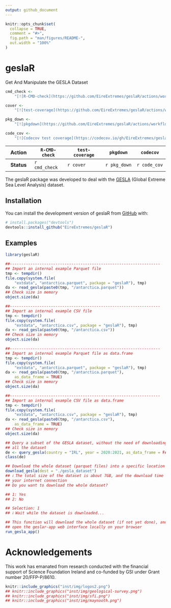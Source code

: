 ```yaml
---
output: github_document
---
```


<!-- README.md is generated from README.Rmd. Please edit that file -->

```r
knitr::opts_chunk$set(
  collapse = TRUE,
  comment = "#>",
  fig.path = "man/figures/README-",
  out.width = "100%"
)
```

# geslaR

Get And Manipulate the GESLA Dataset

<!-- badges: start -->
<!-- [![R-CMD-check](https://github.com/EireExtremes/geslaR/actions/workflows/R-CMD-check.yaml/badge.svg)](https://github.com/EireExtremes/geslaR/actions/workflows/R-CMD-check.yaml) -->
<!-- Main branch -->

<!-- [![R-CMD-check](https://github.com/EireExtremes/geslaR/actions/workflows/R-CMD-check.yaml/badge.svg?branch=dev)](https://github.com/EireExtremes/geslaR/actions/workflows/R-CMD-check.yaml) -->
<!-- Development branch -->

<!-- [![test-coverage](https://github.com/EireExtremes/geslaR/actions/workflows/test-coverage.yaml/badge.svg?branch=main)](https://github.com/EireExtremes/geslaR/actions/workflows/test-coverage.yaml) Main branch -->

<!-- [![test-coverage](https://github.com/EireExtremes/geslaR/actions/workflows/test-coverage.yaml/badge.svg?branch=dev)](https://github.com/EireExtremes/geslaR/actions/workflows/test-coverage.yaml) Development branch -->

<!-- [![Codecov test coverage](https://codecov.io/gh/EireExtremes/geslaR/branch/main/graph/badge.svg)](https://app.codecov.io/gh/EireExtremes/geslaR?branch=main) -->
<!-- badges: end -->

```r
cmd_check <-
    "[![R-CMD-check](https://github.com/EireExtremes/geslaR/actions/workflows/R-CMD-check.yaml/badge.svg)](https://github.com/EireExtremes/geslaR/actions/workflows/R-CMD-check.yaml)"

cover <-
    "[![test-coverage](https://github.com/EireExtremes/geslaR/actions/workflows/test-coverage.yaml/badge.svg?branch=main)](https://github.com/EireExtremes/geslaR/actions/workflows/test-coverage.yaml)"

pkg_down <-
    "[![pkgdown](https://github.com/EireExtremes/geslaR/actions/workflows/pkgdown.yaml/badge.svg?branch=main)](https://github.com/EireExtremes/geslaR/actions/workflows/pkgdown.yaml)"

code_cov <-
    "[![Codecov test coverage](https://codecov.io/gh/EireExtremes/geslaR/branch/main/graph/badge.svg)](https://app.codecov.io/gh/EireExtremes/geslaR?branch=main)"
```

| **Action** | `R-CMD-check` | `test-coverage` | `pkgdown`    | `codecov`    |
|:----------:|---------------|-----------------|--------------|--------------|
| **Status** | `r cmd_check` | `r cover`       | `r pkg_down` | `r code_cov` |

The geslaR package was developed to deal with the
[GESLA](https://gesla787883612.wordpress.com) (Global Extreme Sea Level
Analysis) dataset.

## Installation

You can install the development version of geslaR from
[GitHub](https://github.com/) with:

``` r
# install.packages("devtools")
devtools::install_github("EireExtremes/geslaR")
```

## Examples

```r
library(geslaR)

##------------------------------------------------------------------
## Import an internal example Parquet file
tmp <- tempdir()
file.copy(system.file(
    "extdata", "antarctica.parquet", package = "geslaR"), tmp)
da <- read_gesla(paste0(tmp, "/antarctica.parquet"))
## Check size in memory
object.size(da)

##------------------------------------------------------------------
## Import an internal example CSV file
tmp <- tempdir()
file.copy(system.file(
    "extdata", "antarctica.csv", package = "geslaR"), tmp)
da <- read_gesla(paste0(tmp, "/antarctica.csv"))
## Check size in memory
object.size(da)

##------------------------------------------------------------------
## Import an internal example Parquet file as data.frame
tmp <- tempdir()
file.copy(system.file(
    "extdata", "antarctica.parquet", package = "geslaR"), tmp)
da <- read_gesla(paste0(tmp, "/antarctica.parquet"),
    as_data_frame = TRUE)
## Check size in memory
object.size(da)

##------------------------------------------------------------------
## Import an internal example CSV file as data.frame
tmp <- tempdir()
file.copy(system.file(
    "extdata", "antarctica.csv", package = "geslaR"), tmp)
da <- read_gesla(paste0(tmp, "/antarctica.csv"),
    as_data_frame = TRUE)
## Check size in memory
object.size(da)
```

```r
## Query a subset of the GESLA dataset, without the need of downloading
## all the dataset
de <- query_gesla(country = "IRL", year = 2020:2021, as_data_frame = FALSE)
class(de)
```

```r
## Download the whole dataset (parquet files) into a specific location
download_gesla(dest = "./gesla_dataset")
## ℹ The total size of the dataset is about 7GB, and the download time will depend on
## your internet connection
## Do you want to download the whole dataset?

## 1: Yes
## 2: No

## Selection: 1
## ℹ Wait while the dataset is downloaded...
```

```r
## This function will download the whole dataset (if not yet done), and
## open the geslar-app web interface locally on your browser
run_gesla_app()
```

# Acknowledgements

This work has emanated from research conducted with the financial
support of Science Foundation Ireland and co-funded by GSI under Grant
number 20/FFP-P/8610.

```r
knitr::include_graphics("inst/img/logos2.png")
## knitr::include_graphics("inst/img/geological-survey.png")
## knitr::include_graphics("inst/img/sfi.png")
## knitr::include_graphics("inst/img/maynooth.png")
```
